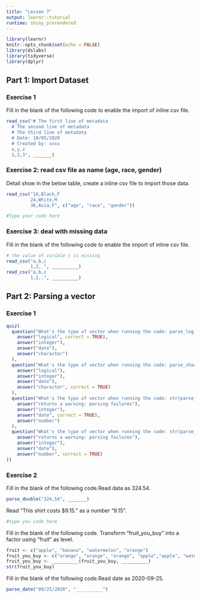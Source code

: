 ---
title: "Lesson 7"
output: learnr::tutorial
runtime: shiny_prerendered
---

```{r setup, include=FALSE}
library(learnr)
knitr::opts_chunk$set(echo = FALSE)
library(dslabs)
library(tidyverse)
library(dplyr)
```


## Part 1: Import Dataset

### Exercise 1

Fill in the blank of the following code to enable the import of inline csv file.
```{r csv1, exercise = T}
read_csv("# The first line of metadata
  # The second line of metadata
  # The third line of metadata
  # Date: 10/05/2020
  # Created by: xxxx
  x,y,z
  1,2,3", _______)
```

### Exercise 2: read csv file as name (age, race, gender)

Detail show in the below table, create a inline csv file to import those data.
```{r csv2, eval=TRUE, echo=FALSE}
read_csv("18,Black,F
         24,White,M
         36,Asia,F", c("age", "race", "gender"))

```

```{r csv3, exercise = T}
#Type your code here
```

### Exercise 3: deal with missing data

Fill in the blank of the following code to enable the import of inline csv file.
```{r csv4, exercise = T}
# the value of varible c is missing
read_csv("a,b,c
         1,2, ", __________)
read_csv("a,b,c
         1,2,.", __________)
```



## Part 2: Parsing a vector

### Exercise 1

```{r parse}
quiz(
  question("What's the type of vector when running the code: parse_logical(c(\"TRUE\", \"FALSE\", \"NA\"))",
    answer("logical", correct = TRUE),
    answer("integer"),
    answer("date"),
    answer("character")
  ),
  question("What's the type of vector when running the code: parse_character(c(\"TRUE\", \"FALSE\", \"NA\"))",
    answer("logical"),
    answer("integer"),
    answer("date"),
    answer("character", correct = TRUE)
  ),
  question("What's the type of vector when running the code: str(parse_date(c(\"2010-01-01\", \"1979-10-14\")))",
    answer("returns a warning: parsing failures"),
    answer("integer"),
    answer("date", correct = TRUE),
    answer("number")
  ),
  question("What's the type of vector when running the code: str(parse_number(c(\"2010-01-01\", \"1979-10-14\")))",
    answer("returns a warning: parsing failures"),
    answer("integer"),
    answer("date"),
    answer("number", correct = TRUE)
))
```

### Exercise 2

Fill in the blank of the following code.Read data as 324.54.
```{r num1, exercise = T}
parse_double("324,54", _______)
```

Read "This shirt costs $9.15." as a number "9.15".
```{r num2, exercise = T}
#type you code here
```

Fill in the blank of the following code. Transform "fruit_you_buy" into a factor using "fruit" as level.
```{r factor, exercise = T}
fruit <- c("apple", "banana", "watermelon", "orange")
fruit_you_buy <- c("orange", "orange", "orange", "apple","apple", "watermelon")
fruit_you_buy <- __________(fruit_you_buy, __________)
str(fruit_you_buy)
```

Fill in the blank of the following code.Read date as 2020-09-25.
```{r date, exercise = T}
parse_date("09/25/2020", "__________")
```
